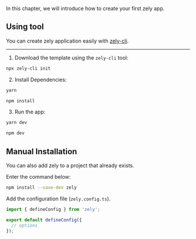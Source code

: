 In this chapter, we will introduce how to create your first zely app.

## Using tool

You can create zely application easily with [zely-cli](https://npmjs.com/package/zely-cli).

---

1. Download the template using the `zely-cli` tool:

```bash
npx zely-cli init
```

2. Install Dependencies:

<Tabs>
<TabItem id="yarn">

```bash
yarn
```

</TabItem>
<TabItem id="npm">

```bash
npm install
```

</TabItem>
</Tabs>

3. Run the app:

<Tabs>
<TabItem id="yarn">

```bash
yarn dev
```

</TabItem>
<TabItem id="npm">

```bash
npm dev
```

</TabItem>
</Tabs>

## Manual Installation

You can also add zely to a project that already exists.

Enter the command below:

```bash [title="npm"]
npm install --save-dev zely
```

Add the configuration file (`zely.config.ts`).

```ts [title="zely.config.ts"]
import { defineConfig } from 'zely';

export default defineConfig({
  // options
});
```
